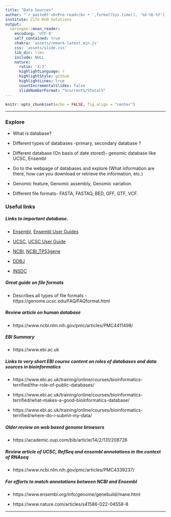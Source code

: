 ---
title: "Data Sources"
author: "`r paste0('<b>Pre-read</b> • ',format(Sys.time(), '%d-%b-%Y'))`"
institute: Zifo RnD Solutions
output:
  xaringan::moon_reader:
    encoding: 'UTF-8'
    self_contained: true
    chakra: 'assets/remark-latest.min.js'
    css: 'assets/slide.css'
    lib_dir: libs
    include: NULL
    nature:
      ratio: '4:3'
      highlightLanguage: r
      highlightStyle: github
      highlightLines: true
      countIncrementalSlides: false
      slideNumberFormat: "%current%/%total%"
---

<!--------------- Only edit title, subtitle & author above this --------------->

```{r}
knitr::opts_chunk$set(echo = FALSE, fig.align = "center")
```

---

### Explore

   * What is database? 
  
   * Different types of databases -primary, secondary database ?
  
   * Different database (On basis of date stored)- genomic database like UCSC, Ensembl 
   
   * Go to the webpage of databases and explore (What information are there, how can you download or retrieve the information, etc.)
   
   * Genomic feature, Genomic assembly, Genomic variation.
   
   * Different file formats- FASTA, FASTAQ, BED, GFF, GTF, VCF.
   
### Useful links

##### Links to important database.

   * [Ensembl](https://www.ensembl.org/index.html), [Ensembl User Guides](https://www.ensembl.org/info/website/tutorials/index.html)
   
   * [UCSC](https://genome.ucsc.edu/), [UCSC User Guide](https://genome.ucsc.edu/goldenPath/help/hgTracksHelp.html)
   
   * [NCBI](https://www.ncbi.nlm.nih.gov), [NCBI_TP53gene](https://www.ncbi.nlm.nih.gov/gene/7157)
   
   * [DDBJ](https://www.ddbj.nig.ac.jp/index-e.html)
   
   * [INSDC](https://www.insdc.org/)
   
##### Great guide on file formats
  
   * Describes all types of file formats - https://genome.ucsc.edu/FAQ/FAQformat.html
   
##### Review article on human database
   * https://www.ncbi.nlm.nih.gov/pmc/articles/PMC4411498/
   
##### EBI Summary
   
   * https://www.ebi.ac.uk
   
##### Links to very short EBI course content on roles of databases and data sources in bioinformatics
   
   * https://www.ebi.ac.uk/training/online/courses/bioinformatics-terrified/the-role-of-public-databases/
   
   * https://www.ebi.ac.uk/training/online/courses/bioinformatics-terrified/what-makes-a-good-bioinformatics-database/
   
   * https://www.ebi.ac.uk/training/online/courses/bioinformatics-terrified/where-do-i-submit-my-data/
   
##### Older review on web based genome browsers
  
   * https://academic.oup.com/bib/article/14/2/131/208726 
   
##### Review article of UCSC, RefSeq and ensembl annotations in the context of RNAseq
  
   * https://www.ncbi.nlm.nih.gov/pmc/articles/PMC4339237/
   
##### For efforts to match annotations between NCBI and Ensembl
  
   * https://www.ensembl.org/info/genome/genebuild/mane.html
   
   * https://www.nature.com/articles/s41586-022-04558-8
   
---

